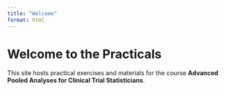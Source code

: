 ```yaml
---
title: "Welcome"
format: html
---
```


# Welcome to the Practicals

This site hosts practical exercises and materials for the course **Advanced Pooled Analyses for Clinical Trial Statisticians**.
